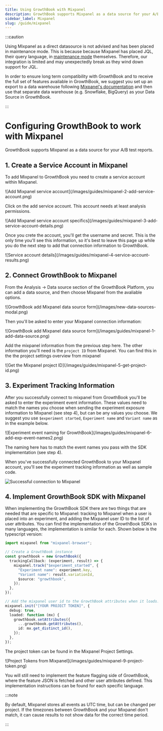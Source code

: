 ```yaml
---
title: Using GrowthBook with Mixpanel
description: GrowthBook supports Mixpanel as a data source for your A/B test reports.
sidebar_label: Mixpanel
slug: /guide/mixpanel
---
```



:::caution

Using Mixpanel as a direct datasource is not advised and has been placed in maintenance mode. This is because because Mixpanel has placed JQL, their query language, in [maintenance mode](https://docs.mixpanel.com/docs/reports/apps/jql) themselves. Therefore, our integration is limited and may unexpectedly break as they wind down support for JQL.

In order to ensure long term compatibility with GrowthBook and to receive the full set of features available in GrowthBook, we suggest you set up an export to a data warehouse following [Mixpanel's documentation](https://developer.mixpanel.com/reference/raw-data-export-api) and then use that separate data warehouse (e.g. Snowflake, BigQuery) as your Data Source in GrowthBook.

:::

# Configuring GrowthBook to work with Mixpanel

GrowthBook supports Mixpanel as a data source for your A/B test reports.

## 1. Create a Service Account in Mixpanel

To add Mixpanel to GrowthBook you need to create a service account within Mixpanel.

<MaxWidthImage border>
  ![Add Mixpanel service account](/images/guides/mixpanel-2-add-service-account.png)
</MaxWidthImage>

Click on the add service account. This account needs at least analysis permissions.

<MaxWidthImage maxWidth={500}>
  ![Add Mixpanel service account specifics](/images/guides/mixpanel-3-add-service-account-details.png)
</MaxWidthImage>

Once you crete the account, you'll get the username and secret. This is the only time you'll see this information, so
it's best to leave this page up while you do the next step to add that connection information to GrowthBook.

<MaxWidthImage maxWidth={500}>
  ![Service account details](/images/guides/mixpanel-4-service-account-results.png)
</MaxWidthImage>

## 2. Connect GrowthBook to Mixpanel

From the Analysis → Data source section of the GrowthBook Platform, you can add a data source, and then choose
Mixpanel from the avaliable options.

<MaxWidthImage maxWidth={500}>
  ![GrowthBook add Mixpanel data source form](/images/new-data-sources-modal.png)
</MaxWidthImage>

Then you'll be asked to enter your Mixpanel connection information:

<MaxWidthImage maxWidth={500}>
  ![GrowthBook add Mixpanel data source form](/images/guides/mixpanel-1-add-data-source.png)
</MaxWidthImage>

Add the mixpanel information from the previous step here. The other information you'll need is the `project ID` from
Mixpanel. You can find this in the the project settings overview from mixpanel

<MaxWidthImage border>
  ![Get the Mixpanel project ID](/images/guides/mixpanel-5-get-project-id.png)
</MaxWidthImage>

## 3. Experiment Tracking Information

After you successfully connect to mixpanel from GrowthBook you'll be asked to enter the experiment event information.
These values need to match the names you choose when sending the experiment exposure information to Mixpanel (see
step 4), but can be any values you choose. We suggest you use `$experiment started`, `Experiment name` and
`Variant name` as in the example below.

<MaxWidthImage maxWidth={500}>
  ![Experiment event naming for GrowthBook](/images/guides/mixpanel-6-add-exp-event-names2.png)
</MaxWidthImage>

The naming here has to match the event names you pass with the SDK implementation (see step 4).

When you've successfully connected GrowthBook to your Mixpanel account, you'll see the experiment tracking information
as well as sample code.

![Successful connection to Mixpanel](/images/guides/mixpanel-8-successful-connection2.png)

## 4. Implement GrowthBook SDK with Mixpanel

When implementing the GrowthBook SDK there are two things that are needed that are specific to Mixpanel: tracking to
Mixpanel when a user is placed into an experiment, and adding the Mixpanel user ID to the list of user attributes.
You can find the implementation of the GrowthBook SDKs in many languages, the implementation is similar for each.
Shown below is the typescript version:

```ts
import mixpanel from "mixpanel-browser";

// Create a GrowthBook instance
const growthbook = new GrowthBook({
  trackingCallback: (experiment, result) => {
    mixpanel.track("$experiment_started", {
      "Experiment name": experiment.key,
      "Variant name": result.variationId,
      $source: "growthbook",
    });
  },
});

// Add the mixpanel user id to the GrowthBook attributes when it loads:
mixpanel.init("[YOUR PROJECT TOKEN]", {
  debug: true,
  loaded: function (mx) {
    growthbook.setAttributes({
      ...growthbook.getAttributes(),
      id: mx.get_distinct_id(),
    });
  },
});
```

The project token can be found in the Mixpanel Project Settings.

<MaxWidthImage border>
  ![Project Tokens from Mixpanel](/images/guides/mixpanel-9-project-token.png)
</MaxWidthImage>

You will still need to implement the feature flagging side of GrowthBook, where the feature JSON is fetched and other user
attributes defined. This implementation instructions can be found for each specific language.

:::note

By default, Mixpanel stores all events as UTC time, but can be changed per
project. If the timezones between GrowthBook and your Mixpanel don't match, it
can cause results to not show data for the correct time period.

:::

